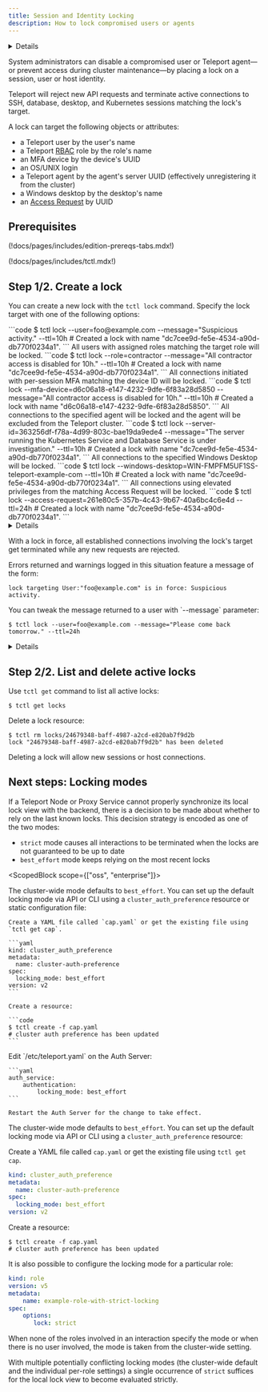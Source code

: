 ```yaml
---
title: Session and Identity Locking
description: How to lock compromised users or agents
---
```


<Details
  title="Version warning"
  opened={true}
  scope={["oss", "enterprise"]}
  scopeOnly={true}
  min="7.1"
>
  Locking support was introduced in Teleport v7.1. To fully enforce the locks
  at all components, you should update **all** `teleport` binaries in your
  deployment.
</Details>

System administrators can disable a compromised user or Teleport agent—or
prevent access during cluster maintenance—by placing a lock
on a session, user or host identity.

Teleport will reject new API requests and terminate active
connections to SSH, database, desktop, and Kubernetes sessions
matching the lock's target.

A lock can target the following objects or attributes:

- a Teleport user by the user's name
- a Teleport [RBAC](../reference.mdx) role by the role's name
- an MFA device by the device's UUID
- an OS/UNIX login
- a Teleport agent by the agent's server UUID (effectively unregistering it from the
  cluster)
- a Windows desktop by the desktop's name
- an [Access Request](../access-requests.mdx) by UUID

## Prerequisites

(!docs/pages/includes/edition-prereqs-tabs.mdx!)

(!docs/pages/includes/tctl.mdx!)

## Step 1/2. Create a lock

You can create a new lock with the `tctl lock` command. Specify the lock target
with one of the following options:

<Tabs>
  <TabItem label="Username">
  ```code
  $ tctl lock --user=foo@example.com --message="Suspicious activity." --ttl=10h
  # Created a lock with name "dc7cee9d-fe5e-4534-a90d-db770f0234a1".
  ```
  </TabItem>
  <TabItem label="Role">
  All users with assigned roles matching the target role will be locked.
  ```code
  $ tctl lock --role=contractor --message="All contractor access is disabled for 10h." --ttl=10h
  # Created a lock with name "dc7cee9d-fe5e-4534-a90d-db770f0234a1".
  ```
  </TabItem>
  <TabItem label="Multi-factor device">
  All connections initiated with per-session MFA matching the device ID will be locked.
  ```code
  $ tctl lock --mfa-device=d6c06a18-e147-4232-9dfe-6f83a28d5850 --message="All contractor access is disabled for 10h." --ttl=10h
  # Created a lock with name "d6c06a18-e147-4232-9dfe-6f83a28d5850".
  ```
  </TabItem>
  <TabItem label="Agent">
  All connections to the specified agent will be locked and the agent will be excluded from the Teleport cluster.
  ```code
  $ tctl lock --server-id=363256df-f78a-4d99-803c-bae19da9ede4 --message="The server running the Kubernetes Service and Database Service is under investigation." --ttl=10h
  # Created a lock with name "dc7cee9d-fe5e-4534-a90d-db770f0234a1".
  ```
  </TabItem>
  <TabItem label="Windows Desktop">
  All connections to the specified Windows Desktop will be locked.
  ```code
  $ tctl lock --windows-desktop=WIN-FMPFM5UF1SS-teleport-example-com --ttl=10h
  # Created a lock with name "dc7cee9d-fe5e-4534-a90d-db770f0234a1".
  ```
  </TabItem>
  <TabItem label="Access request">
  All connections using elevated privileges from the matching Access Request will be locked.
  ```code
  $ tctl lock --access-request=261e80c5-357b-4c43-9b67-40a6bc4c6e4d --ttl=24h
  # Created a lock with name "dc7cee9d-fe5e-4534-a90d-db770f0234a1".
  ```
  </TabItem>
</Tabs>

<Details
  title="Troubleshooting: failed to create a lock?"
  opened={false}
>

If your user is missing a lock permission, you will get an error when creating
a lock:

```txt
ERROR: access denied to perform action "create" on "lock"
```

Create a role `locksmith`:

```yaml
kind: role
version: v5
metadata:
  name: locksmith
spec:
  allow:
    rules:
      - resources: [lock]
        verbs: [list, create, read, update, delete]
```

```code
$ tctl create -f locksmith.yaml
# role 'locksmith' has been created
```

(!docs/pages/includes/add-role-to-user.mdx role="locksmith"!)

</Details>

With a lock in force, all established connections involving the lock's target
get terminated while any new requests are rejected.

Errors returned and warnings logged in this situation feature a message of the
form:
```
lock targeting User:"foo@example.com" is in force: Suspicious activity.
```

<Admonition type="note">
You can tweak the message returned to a user with `--message` parameter:

```code
$ tctl lock --user=foo@example.com --message="Please come back tomorrow." --ttl=24h
```
</Admonition>

<Details title="Under the hood: Lock resource and expiration" opened={false}>
Note that without specifying `--ttl` or `--expires`, the created lock remains in
force until explicitly removed with `tctl rm`.  Refer to `tctl lock --help` for
the list of all supported parameters.

Under the hood, `tctl lock` creates a resource:

```yaml
kind: lock
version: v2
metadata:
  name: dc7cee9d-fe5e-4534-a90d-db770f0234a1
spec:
  target:
    user: foo@example.com
  message: "Suspicious activity."
  expires: "2021-08-14T22:27:00Z"  # RFC3339 format
```

The `kind: lock` resources can also be created and updated using `tctl create`
as per usual. See the [Admin Guide](../../reference/resources.mdx) for more
details.
</Details>

## Step 2/2. List and delete active locks

Use `tctl get` command to list all active locks:

```code
$ tctl get locks
```

Delete a lock resource:

```code
$ tctl rm locks/24679348-baff-4987-a2cd-e820ab7f9d2b
lock "24679348-baff-4987-a2cd-e820ab7f9d2b" has been deleted
```

Deleting a lock will allow new sessions or host connections.

## Next steps: Locking modes

If a Teleport Node or Proxy Service cannot properly synchronize its local lock
view with the backend, there is a decision to be made about whether to rely on
the last known locks. This decision strategy is encoded as one of the two modes:
- `strict` mode causes all interactions to be terminated when the locks are not
  guaranteed to be up to date
- `best_effort` mode keeps relying on the most recent locks

<ScopedBlock scope={["oss", "enterprise"]}>

The cluster-wide mode defaults to `best_effort`. You can set up the default
locking mode via API or CLI using a `cluster_auth_preference` resource or static
configuration file:

<Tabs>
  <TabItem label="API or CLI">

    Create a YAML file called `cap.yaml` or get the existing file using
    `tctl get cap`.

    ```yaml
    kind: cluster_auth_preference
    metadata:
      name: cluster-auth-preference
    spec:
      locking_mode: best_effort
    version: v2
    ```

    Create a resource:

    ```code
    $ tctl create -f cap.yaml
    # cluster auth preference has been updated
    ```
  </TabItem>
  <TabItem label="Static Config">
    Edit `/etc/teleport.yaml` on the Auth Server:

    ```yaml
    auth_service:
        authentication:
            locking_mode: best_effort
    ```

    Restart the Auth Server for the change to take effect.
  </TabItem>
</Tabs>

</ScopedBlock>
<ScopedBlock scope={["cloud"]}>

The cluster-wide mode defaults to `best_effort`. You can set up the default
locking mode via API or CLI using a `cluster_auth_preference` resource:

Create a YAML file called `cap.yaml` or get the existing file using
`tctl get cap`.

```yaml
kind: cluster_auth_preference
metadata:
  name: cluster-auth-preference
spec:
  locking_mode: best_effort
version: v2
```

Create a resource:

```code
$ tctl create -f cap.yaml
# cluster auth preference has been updated
```

</ScopedBlock>

It is also possible to configure the locking mode for a particular role:

```yaml
kind: role
version: v5
metadata:
    name: example-role-with-strict-locking
spec:
    options:
       lock: strict
```

When none of the roles involved in an interaction specify the mode or when
there is no user involved, the mode is taken from the cluster-wide setting.

With multiple potentially conflicting locking modes (the cluster-wide default
and the individual per-role settings) a single occurrence of `strict` suffices
for the local lock view to become evaluated strictly.
